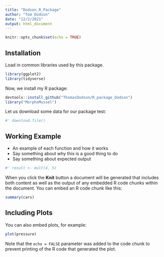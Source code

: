 ```yaml
---
title: "Dodson_R_Package"
author: "Tom Dodson"
date: "12/2/2021"
output: html_document
---
```


```r
knitr::opts_chunk$set(echo = TRUE)
```

## Installation

Load in common libraries used by this package.

```r
library(ggplot2)
library(tidyverse)
```

Now, we install my R package:

```r
devtools::install_github("ThomasDodson/R_package_Dodson")
library("MorphoMussel")
```


Let us download some data for our package test:

```r
#' download.file()
```


## Working Example

+ An example of each function and how it works
+ Say something about why this is a good thing to do
+ Say something about expected output

```r
#' result <- mult(4, 5)
```



When you click the **Knit** button a document will be generated that includes both content as well as the output of any embedded R code chunks within the document. You can embed an R code chunk like this:

```r
summary(cars)
```

## Including Plots

You can also embed plots, for example:

```r
plot(pressure)
```

Note that the `echo = FALSE` parameter was added to the code chunk to prevent printing of the R code that generated the plot.
